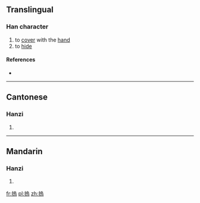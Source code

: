 ==Translingual==

===Han character===
{{Han char|rn=64|rad=手|as=10|sn=13|four=5702<sub>7</sub>|canj=手竹口火 (QHRF)|ids=⿰[[扌]][[烏]]}}

# to [[cover]] with the [[hand]]
# to [[hide]]

====References====
* {{Han ref|kx=0449.081|dkj=12555|hdz=31935.020|uh=6440|ud=25664|bh=DDB3|bd=56755}}

----

==Cantonese==

===Hanzi===
{{yue-hanzi|jyut=|y=wu2}}

# {{defn|lang=yue|sort=手10}}

----

==Mandarin==

===Hanzi===
{{cmn-hanzi|pin=[[wǔ]] ([[wu3]])|wg=wu<sup>3</sup>}}

# {{defn|lang=cmn|sort=手10}}

[[fr:摀]]
[[pl:摀]]
[[zh:摀]]